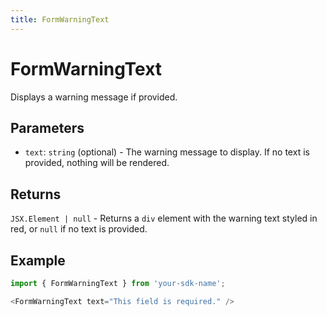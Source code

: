 ```yaml
---
title: FormWarningText
---
```


# FormWarningText

Displays a warning message if provided.

## Parameters

- `text`: `string` (optional) - The warning message to display. If no text is provided, nothing will be rendered.

## Returns

`JSX.Element | null` - Returns a `div` element with the warning text styled in red, or `null` if no text is provided.

## Example

```typescript
import { FormWarningText } from 'your-sdk-name';

<FormWarningText text="This field is required." />
```